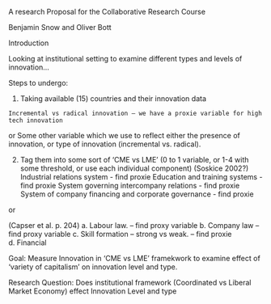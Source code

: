 A research Proposal for the Collaborative Research Course

Benjamin Snow and Oliver Bott

Introduction




Looking at institutional setting to examine different types and levels of innovation…

Steps to undergo:

1.	 Taking available (15) countries and their innovation data

	Incremental vs radical innovation – we have a proxie variable for high tech innovation
or 
Some other variable which we use to reflect either the presence of innovation, or type of innovation (incremental vs. radical).


2.	Tag them into some sort of ‘CME vs LME’  (0 to 1 variable, or 1-4 with some threshold, or use each individual component)
(Soskice 2002?)
Industrial relations system  - find proxie
Education and training systems - find proxie
System governing intercompany relations - find proxie
System of company financing and corporate governance - find proxie

or

(Capser et al. p. 204) 
a.	Labour law. – find proxy variable
b.	Company law – find proxy variable
c.	Skill formation – strong vs weak. – find proxie
d.	Financial


Goal: Measure Innovation in 'CME vs LME' framekwork to examine effect of ‘variety of capitalism’ on innovation level and type.

Research Question:
Does institutional framework (Coordinated vs Liberal Market Economy) effect Innovation Level and type
